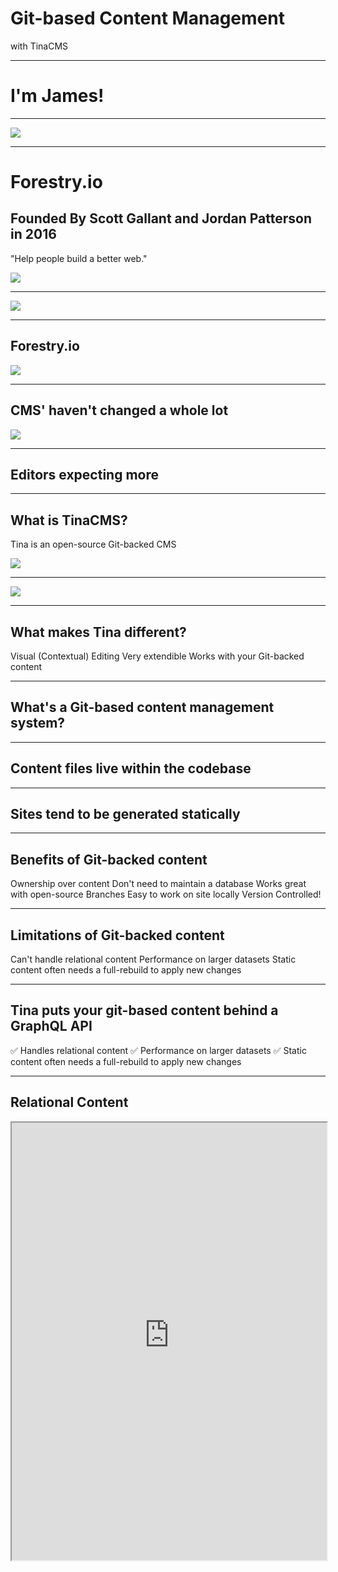 <SlidePage>

<Cover>

# Git-based Content Management

with TinaCMS

</Cover>

---

# I'm James!

---

<img src="http://mightypebble.com/wp-content/uploads/2017/03/bots-clear.gif" />

---

# Forestry.io

## Founded By Scott Gallant and Jordan Patterson in 2016

"Help people build a better web."

<img src="https://forestry.io/img/story-photo.jpg" />

---

<img src="/img/mightypebble.png" />

---

## Forestry.io

<img src="https://res.cloudinary.com/forestry-io/image/fetch/c_limit,dpr_auto,f_auto,q_80,w_1205/https://forestry.io/uploads/2018/12/draft-post-editor.png" />

---

## CMS' haven't changed a whole lot

<img src="https://i0.wp.com/wordpress.org/support/files/2018/10/add-new-post.png?resize=1275%2C876&ssl=1" />

---

## Editors expecting more

---

## What is TinaCMS?

Tina is an open-source Git-backed CMS

<img src="https://final-form.github.io/final-form/users/tinacms.svg" />

---

<img src="https://res.cloudinary.com/forestry-demo/image/upload/v1619023278/tina-cms-visual-editing.gif" />

---

## What makes Tina different?

<Steps>
  <Step>Visual (Contextual) Editing</Step>
  <Step>Very extendible</Step>
  <Step>Works with your Git-backed content</Step>
</Steps>

---

## What's a Git-based content management system?

---

## Content files live within the codebase

---

## Sites tend to be generated statically

---

## Benefits of Git-backed content

<Steps>
  <Step>Ownership over content</Step>
  <Step>Don't need to maintain a database</Step>
  <Step>Works great with open-source</Step>
  <Step>Branches</Step>
  <Step>Easy to work on site locally</Step>
  <Step>Version Controlled!</Step>
</Steps>

---

## Limitations of Git-backed content

<Steps>
  <Step>Can't handle relational content</Step>
  <Step>Performance on larger datasets</Step>
  <Step>Static content often needs a full-rebuild to apply new changes</Step>
</Steps>

---

## Tina puts your git-based content behind a GraphQL API

<Steps>
  <Step>✅ Handles relational content</Step>
  <Step>✅ Performance on larger datasets</Step>
  <Step>✅ Static content often needs a full-rebuild to apply new changes</Step>
</Steps>

---

## Relational Content

<iframe
  src="https://tina-gql-playground.vercel.app/iframe/reference"
  width="100%"
  height="700px"
/>

---

## Performance on larger datasets: Tina Cloud's data-layer

<img src="https://tina.io/img/cloud-dashboard.png" />

---

## \"Static content often needs a full-rebuild to apply new changes\"

### No longer an issue thanks to:

<Steps>
  <Step>ISR</Step>
  <Step>Read-only tokens</Step>
</Steps>

---

## This slideshow brought to you by TinaCMS

---

## Thank you!

James O'Halloran

🐦 @jamespohalloran

http://johalloran.dev

<img src="https://mightypebble.com/wp-content/uploads/2015/08/SelfAvatar307.png" />

---

</SlidePage>

